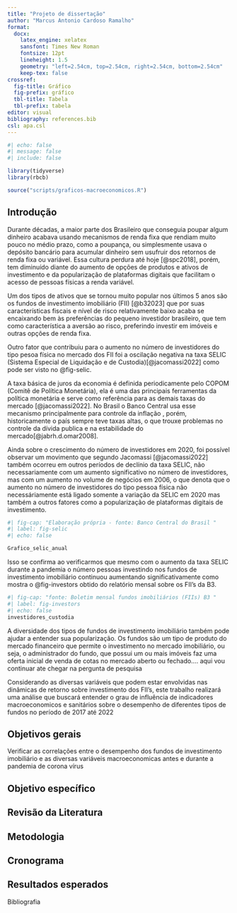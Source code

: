 ```yaml
---
title: "Projeto de dissertação"
author: "Marcus Antonio Cardoso Ramalho"
format:
  docx:
    latex_engine: xelatex
    sansfont: Times New Roman
    fontsize: 12pt
    lineheight: 1.5
    geometry: "left=2.54cm, top=2.54cm, right=2.54cm, bottom=2.54cm"
    keep-tex: false
crossref:
  fig-title: Gráfico    
  fig-prefix: gráfico
  tbl-title: Tabela     
  tbl-prefix: tabela
editor: visual
bibliography: references.bib
csl: apa.csl
---
```


```r
#| echo: false
#| message: false
#| include: false

library(tidyverse)
library(rbcb)

source("scripts/graficos-macroeconomicos.R")

```

## Introdução

Durante décadas, a maior parte dos Brasileiro que conseguia poupar algum dinheiro acabava usando mecanismos de renda fixa que rendiam muito pouco no médio prazo, como a poupança, ou simplesmente usava o depósito bancário para acumular dinheiro sem usufruir dos retornos de renda fixa ou variável. Essa cultura perdura até hoje [@spc2018], porém, tem diminuído diante do aumento de opções de produtos e ativos de investimento e da popularização de plataformas digitais que facilitam o acesso de pessoas físicas a renda variável.

Um dos tipos de ativos que se tornou muito popular nos últimos 5 anos são os fundos de investimento imobiliário (FII) [@b32023] que por suas características fiscais e nível de risco relativamente baixo acaba se encaixando bem às preferências do pequeno investidor brasileiro, que tem como característica a aversão ao risco, preferindo investir em imóveis e outras opções de renda fixa.

Outro fator que contribuiu para o aumento no número de investidores do tipo pesoa física no mercado dos FII foi a oscilação negativa na taxa SELIC (Sistema Especial de Liquidação e de Custodia)[@jacomassi2022] como pode ser visto no @fig-selic.

A taxa básica de juros da economia é definida periodicamente pelo COPOM (Comitê de Política Monetária), ela é uma das principais ferramentas da política monetária e serve como referência para as demais taxas do mercado [@jacomassi2022]. No Brasil o Banco Central usa esse mecanismo principalmente para controle da inflação , porém, historicamente o país sempre teve taxas altas, o que trouxe problemas no controle da dívida publica e na estabilidade do mercado[@jabrh.d.omar2008].

Ainda sobre o crescimento do número de investidores em 2020, foi possível observar um movimento que segundo Jacomassi [@jacomassi2022] também ocorreu em outros períodos de declínio da taxa SELIC, não necessariamente com um aumento significativo no número de investidores, mas com um aumento no volume de negócios em 2006, o que denota que o aumento no número de investidores do tipo pessoa física não necessáriamente está ligado somente a variação da SELIC em 2020 mas também a outros fatores como a popularização de plataformas digitais de investimento.

```r
#| fig-cap: "Elaboração própria - fonte: Banco Central do Brasil "
#| label: fig-selic
#| echo: false

Grafico_selic_anual

```

Isso se confirma ao verificarmos que mesmo com o aumento da taxa SELIC durante a pandemia o número pessoas investindo nos fundos de investimento imobiliário continuou aumentando significativamente como mostra o @fig-investors obtido do relatório mensal sobre os FII's da B3.

```r
#| fig-cap: "fonte: Boletim mensal fundos imobiliários (FIIs) B3 "
#| label: fig-investors
#| echo: false
investidores_custodia
```

A diversidade dos tipos de fundos de investimento imobiliário também pode ajudar a entender sua popularização. Os fundos são um tipo de produto do mercado financeiro que permite o investimento no mercado imobiliário, ou seja, o administrador do fundo, que possui um ou mais imóveis faz uma oferta inicial de venda de cotas no mercado aberto ou fechado.... aqui vou continuar ate chegar na pergunta de pesquisa

Considerando as diversas variáveis que podem estar envolvidas nas dinâmicas de retorno sobre investimento dos FII's, este trabalho realizará uma análise que buscará entender o grau de influência de indicadores macroeconomicos e sanitários sobre o desempenho de diferentes tipos de fundos no período de 2017 até 2022

## Objetivos gerais

Verificar as correlações entre o desempenho dos fundos de investimento imobiliário e as diversas variáveis macroeconomicas antes e durante a pandemia de corona vírus

## Objetivo específico

## Revisão da Literatura

## Metodologia

## Cronograma

## Resultados esperados

\newpage

Bibliografia
